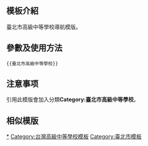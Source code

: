 <includeonly><!-- 在這裡加入模板的保護標識 --></includeonly><noinclude>{{Documentation subpage}}</noinclude>
<!-- 在本行下編輯模板說明 -->

== 模板介紹 ==

臺北市高級中等學校導航模版。

== 參數及使用方法 ==

<pre>{{臺北市高級中等學校}}</pre>

== 注意事项 ==

引用此模版會加入分類'''Category:臺北市高級中等學校'''。

== 相似模版 ==

{{台灣高級中等學校模板導航}}

<includeonly>
<!-- 本行下加入模板的分類 -->
[[Category:臺北市高級中等學校|*]]
[[Category:台灣高級中等學校模板]]
[[Category:臺北市模板]]
</includeonly>